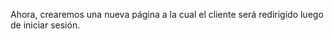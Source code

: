 
<DocHeader pretitle="Tutorial" title="Routing" />

Ahora, crearemos una nueva página a la cual el cliente será redirigido luego de iniciar sesión.

<Title tag="h2" text="Módulo de redirección" />

Desde la consola, ubicados en la carpeta raíz del proyecto,
volveremos a ejecutar el comando de creación de un módulo:

<Code>beyond add module</Code>

Agregaremos los siguientes valores en la consola de comando:

-   **Package subpath**: lo nombrarémos "welcome".
-   **Package type** : seleccionaremos "page".
-   **web component name**: colocaremos `app-welcome`.Los nombres de los componentes web deben contener
    dos palabras y estar separados por guiones.
-   **page url**: agregamos "/welcome".
-   **About**: Welcome page.
-   **styles**: indicamos que si.
-   **multilanguage**: indicamos que no.

Ahora, nos dirigiremos al módulo y agregaremos un mensaje sencillo que diga "¡Bienvenido!" con el estilo que deseemos.

<Title tag="h2" text="Navegación" />

¡Prepárate para dar un gran salto en tu aplicación al redirigir a tu módulo de
bienvenida tras iniciar sesión! Lo primero que debemos hacer es importar el objeto "routing" de Beyond,
para poder utilizar el poderoso método pushState que nos permitirá navegar a la página de bienvenida.

<CodeBox title="home/views/index.tsx">{`import { routing } from '@beyond-js/kernel/routing';`}</CodeBox>

Y en la función `onSubmit`, agregaremos la siguiente línea para que todo funcione a la perfección:

<Code>{`routing.pushState('/welcome');`}</Code>

De esta manera, nuestra función `onSubmit` quedaría así:

<CodeBox title="home/views/index.tsx">
{`const onSubmit = async (event) => {
        try {
            event.preventDefault();
            const response = await model.login(username, password);

            if (!response.data?.valid) {
                setError(response.error);
                return;
            }
            routing.pushState('/welcome');
        } catch (e) {
            console.log(e);
        }
    };

`}

 </CodeBox>

Con estos simples pasos, redirigirás a tus usuarios a la página de bienvenida. BeyondJS también se encarga de registrar el historial de navegación del usuario, brindando funcionalidades avanzadas de gestión más allá de las posibilidades de la API del navegador.

imagina tener acceso a los registros de las páginas previas en cualquier momento. BeyondJS te brinda un control total sobre la experiencia de navegación de tus usuarios, permitiéndote identificar estos registros y acceder a ellos cuando sea necesario.

> <BeyondJS /> es una herramienta poderosa que provee un objeto de enrutamiento para interactuar con la API de
> navegación. Este objeto envuelve la función pushState del navegador y agrega lógica para hacer la navegación posible
> en distintos entornos. Si desea obtener más información sobre cómo utilizar el enrutamiento en <BeyondJS />, puede
> visitar la sección de <Link href="/docs/frontend/routing">Enrutamiento</Link>.

Ahora es necesario recargar la página para hacer pruebas, esto se debe a que las urls de la aplicación se
registran al principio de la carga del proyecto.

Si probamos nuestro formulario podremos ver que aparece un error si los datos son invalidos y que
se ininicia y redirecciona a nuestra pantalla de welcome si los datos ingresados son correctos.

<Title tag="h3" text="Repaso de aprendizaje" />

Con este último paso, finalizamos el tutorial completo, que ha constado de 4 partes fundamentales:

-   En la primera parte, se abordó el inicio e instalación del proyecto y la creación del paquete principal.
-   En la segunda parte, se enseñó cómo crear el primer módulo y cómo utilizarlo en la aplicación.
-   En la tercera parte, se explicó cómo crear un bridge en el backend para conectarse mediante una conexión
    WebSocket e integrarlo desde el cliente.
-   Por último, en la cuarta parte, se mostró cómo utilizar el objeto de
    enrutamiento de <BeyondJS /> para navegar a una nueva página.

Además, hay algunos puntos adicionales que vale la pena destacar:

-   Los módulos creados son bundles independientes y no se requieren empaquetadores para su uso
-   Se implementó una conexión WebSocket entre cliente y servidor con una API tipada que verifica que los metodos
    y parametros pasados coincidan con su definición en el backend.
-   El comentario mágico `/*bundle*/` se utilizó para definir que objeto debe ser expuesto para ser consumido en otro bundle.
-   El comentario mágico `/*actions*/` se utilizó en el bundle de tipo bridge para definir que el objeto deberia generar
    una api cliente, la cúal es gestionada por <BeyondJS/> de forma automática.
-   El código creado puede ser empaquetado para una aplicación hibrida.

<NextLinks items={['backend', 'frontend']} />
